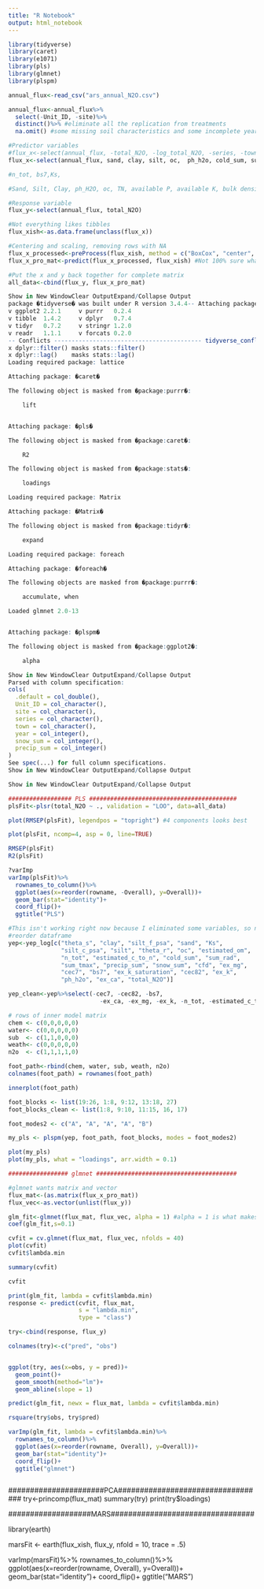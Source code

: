 ---
title: "R Notebook"
output: html_notebook
---

```{r, setup}

library(tidyverse)
library(caret)
library(e1071)
library(pls)
library(glmnet)
library(plspm)
```

```{r, read in data}
annual_flux<-read_csv("ars_annual_N2O.csv")

annual_flux<-annual_flux%>%
  select(-Unit_ID, -site)%>%
  distinct()%>% #eliminate all the replication from treatments
  na.omit() #some missing soil characteristics and some incomplete years
```

```{r, format data}

#Predictor variables
#flux_x<-select(annual_flux, -total_N2O, -log_total_N2O, -series, -town, -avg_N2O, -log_avg_N2O,-year)
flux_x<-select(annual_flux, sand, clay, silt, oc,  ph_h2o, cold_sum, sum_tmax, sum_rad, snow_sum, precip_sum, cfd)

#n_tot, bs7,Ks, 

#Sand, Silt, Clay, ph_H2O, oc, TN, available P, available K, bulk density

#Response variable
flux_y<-select(annual_flux, total_N2O)

#Not everything likes tibbles
flux_xish<-as.data.frame(unclass(flux_x))

#Centering and scaling, removing rows with NA
flux_x_processed<-preProcess(flux_xish, method = c("BoxCox", "center", "scale"), na.remove = TRUE)
flux_x_pro_mat<-predict(flux_x_processed, flux_xish) #Not 100% sure what this line does (0% sure)

#Put the x and y back together for complete matrix
all_data<-cbind(flux_y, flux_x_pro_mat)
```

```{r, PLS}
Show in New WindowClear OutputExpand/Collapse Output
package �tidyverse� was built under R version 3.4.4-- Attaching packages --------------------------------------- tidyverse 1.2.1 --
v ggplot2 2.2.1     v purrr   0.2.4
v tibble  1.4.2     v dplyr   0.7.4
v tidyr   0.7.2     v stringr 1.2.0
v readr   1.1.1     v forcats 0.2.0
-- Conflicts ------------------------------------------ tidyverse_conflicts() --
x dplyr::filter() masks stats::filter()
x dplyr::lag()    masks stats::lag()
Loading required package: lattice

Attaching package: �caret�

The following object is masked from �package:purrr�:

    lift


Attaching package: �pls�

The following object is masked from �package:caret�:

    R2

The following object is masked from �package:stats�:

    loadings

Loading required package: Matrix

Attaching package: �Matrix�

The following object is masked from �package:tidyr�:

    expand

Loading required package: foreach

Attaching package: �foreach�

The following objects are masked from �package:purrr�:

    accumulate, when

Loaded glmnet 2.0-13


Attaching package: �plspm�

The following object is masked from �package:ggplot2�:

    alpha

Show in New WindowClear OutputExpand/Collapse Output
Parsed with column specification:
cols(
  .default = col_double(),
  Unit_ID = col_character(),
  site = col_character(),
  series = col_character(),
  town = col_character(),
  year = col_integer(),
  snow_sum = col_integer(),
  precip_sum = col_integer()
)
See spec(...) for full column specifications.
Show in New WindowClear OutputExpand/Collapse Output

Show in New WindowClear OutputExpand/Collapse Output

################## PLS ########################################## 
plsFit<-plsr(total_N2O ~ ., validation = "LOO", data=all_data)

plot(RMSEP(plsFit), legendpos = "topright") #4 components looks best

plot(plsFit, ncomp=4, asp = 0, line=TRUE)

RMSEP(plsFit)
R2(plsFit)

?varImp
varImp(plsFit)%>%
  rownames_to_column()%>%
  ggplot(aes(x=reorder(rowname, -Overall), y=Overall))+
  geom_bar(stat="identity")+
  coord_flip()+
  ggtitle("PLS")
```

```{r, PLS-PM, Partial Least Squares Path Modeling}
#This isn't working right now because I eliminated some variables, so need to adjust the groups below
#reorder dataframe  
yep<-yep_log[c("theta_s", "clay", "silt_f_psa", "sand", "Ks",
               "silt_c_psa", "silt", "theta_r", "oc", "estimated_om",
               "n_tot", "estimated_c_to_n", "cold_sum", "sum_rad", 
               "sum_tmax", "precip_sum", "snow_sum", "cfd", "ex_mg", 
               "cec7", "bs7", "ex_k_saturation", "cec82", "ex_k",
               "ph_h2o", "ex_ca", "total_N2O")]  

yep_clean<-yep%>%select(-cec7, -cec82, -bs7, 
                          -ex_ca, -ex_mg, -ex_k, -n_tot, -estimated_c_to_n, -ex_k_saturation)

# rows of inner model matrix  
chem <- c(0,0,0,0,0)
water<- c(0,0,0,0,0)
sub  <- c(1,1,0,0,0)
weath<- c(0,0,0,0,0)
n2o  <- c(1,1,1,1,0)

foot_path<-rbind(chem, water, sub, weath, n2o)
colnames(foot_path) = rownames(foot_path)

innerplot(foot_path)

foot_blocks <- list(19:26, 1:8, 9:12, 13:18, 27)
foot_blocks_clean <- list(1:8, 9:10, 11:15, 16, 17)

foot_modes2 <- c("A", "A", "A", "A", "B")  

my_pls <- plspm(yep, foot_path, foot_blocks, modes = foot_modes2)

plot(my_pls)
plot(my_pls, what = "loadings", arr.width = 0.1)
```

```{r, Ridge regression, actually LASSO}

################# glmnet ########################################

#glmnet wants matrix and vector
flux_mat<-(as.matrix(flux_x_pro_mat))
flux_vec<-as.vector(unlist(flux_y))

glm_fit<-glmnet(flux_mat, flux_vec, alpha = 1) #alpha = 1 is what makes this lasso
coef(glm_fit,s=0.1)

cvfit = cv.glmnet(flux_mat, flux_vec, nfolds = 40)
plot(cvfit) 
cvfit$lambda.min

summary(cvfit)

cvfit

print(glm_fit, lambda = cvfit$lambda.min)
response <- predict(cvfit, flux_mat,
                    s = "lambda.min",
                    type = "class")

try<-cbind(response, flux_y)

colnames(try)<-c("pred", "obs")


ggplot(try, aes(x=obs, y = pred))+
  geom_point()+
  geom_smooth(method="lm")+
  geom_abline(slope = 1)

predict(glm_fit, newx = flux_mat, lambda = cvfit$lambda.min)

rsquare(try$obs, try$pred)

varImp(glm_fit, lambda = cvfit$lambda.min)%>% 
  rownames_to_column()%>%
  ggplot(aes(x=reorder(rowname, Overall), y=Overall))+
  geom_bar(stat="identity")+
  coord_flip()+
  ggtitle("glmnet")
```
```{r, test against canadian data}


```

######################PCA##################################
try<-princomp(flux_mat)
summary(try)
print(try$loadings)

###################MARS#################################

library(earth)

marsFit <- earth(flux_xish, flux_y, nfold = 10, trace = .5) 

varImp(marsFit)%>%
  rownames_to_column()%>%
  ggplot(aes(x=reorder(rowname, Overall), y=Overall))+
  geom_bar(stat="identity")+
  coord_flip()+
  ggtitle("MARS")

################
